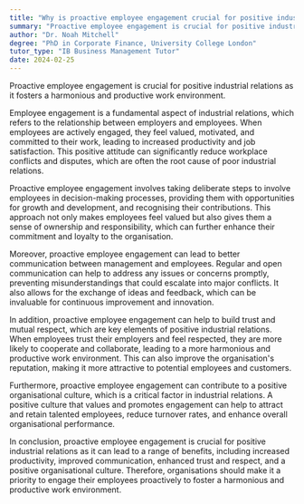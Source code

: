 ```yaml
---
title: "Why is proactive employee engagement crucial for positive industrial relations?"
summary: "Proactive employee engagement is crucial for positive industrial relations as it fosters a harmonious and productive work environment."
author: "Dr. Noah Mitchell"
degree: "PhD in Corporate Finance, University College London"
tutor_type: "IB Business Management Tutor"
date: 2024-02-25
---
```


Proactive employee engagement is crucial for positive industrial relations as it fosters a harmonious and productive work environment.

Employee engagement is a fundamental aspect of industrial relations, which refers to the relationship between employers and employees. When employees are actively engaged, they feel valued, motivated, and committed to their work, leading to increased productivity and job satisfaction. This positive attitude can significantly reduce workplace conflicts and disputes, which are often the root cause of poor industrial relations.

Proactive employee engagement involves taking deliberate steps to involve employees in decision-making processes, providing them with opportunities for growth and development, and recognising their contributions. This approach not only makes employees feel valued but also gives them a sense of ownership and responsibility, which can further enhance their commitment and loyalty to the organisation.

Moreover, proactive employee engagement can lead to better communication between management and employees. Regular and open communication can help to address any issues or concerns promptly, preventing misunderstandings that could escalate into major conflicts. It also allows for the exchange of ideas and feedback, which can be invaluable for continuous improvement and innovation.

In addition, proactive employee engagement can help to build trust and mutual respect, which are key elements of positive industrial relations. When employees trust their employers and feel respected, they are more likely to cooperate and collaborate, leading to a more harmonious and productive work environment. This can also improve the organisation's reputation, making it more attractive to potential employees and customers.

Furthermore, proactive employee engagement can contribute to a positive organisational culture, which is a critical factor in industrial relations. A positive culture that values and promotes engagement can help to attract and retain talented employees, reduce turnover rates, and enhance overall organisational performance.

In conclusion, proactive employee engagement is crucial for positive industrial relations as it can lead to a range of benefits, including increased productivity, improved communication, enhanced trust and respect, and a positive organisational culture. Therefore, organisations should make it a priority to engage their employees proactively to foster a harmonious and productive work environment.
    